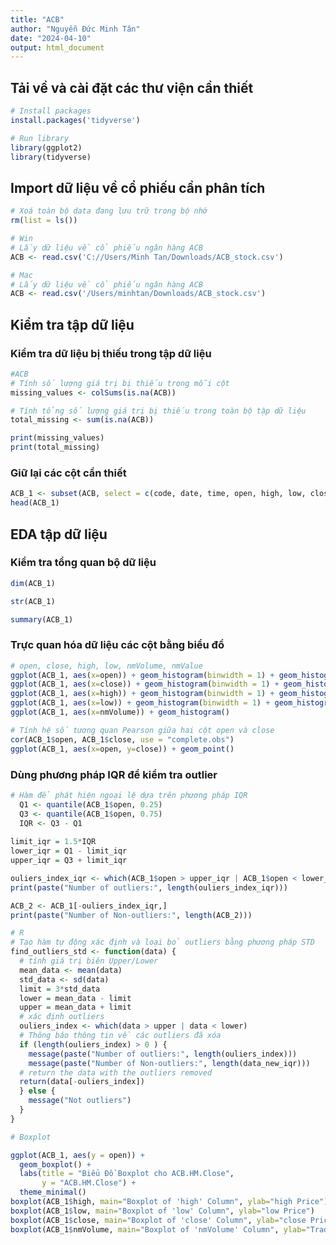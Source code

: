 ```yaml
---
title: "ACB"
author: "Nguyễn Đức Minh Tân"
date: "2024-04-10"
output: html_document
---
```


## Tải về và cài đặt các thư viện cần thiết

```r
# Install packages
install.packages('tidyverse')
```

```r
# Run library
library(ggplot2)
library(tidyverse)
```

## Import dữ liệu về cổ phiếu cần phân tích

```r
# Xoá toàn bộ data đang lưu trữ trong bộ nhớ
rm(list = ls())
```

```r
# Win
# Lấy dữ liệu về cổ phiếu ngân hàng ACB 
ACB <- read.csv('C://Users/Minh Tan/Downloads/ACB_stock.csv')
```

```r
# Mac
# Lấy dữ liệu về cổ phiếu ngân hàng ACB 
ACB <- read.csv('/Users/minhtan/Downloads/ACB_stock.csv')
```

## Kiểm tra tập dữ liệu

### Kiểm tra dữ liệu bị thiếu trong tập dữ liệu

```r
#ACB
# Tính số lượng giá trị bị thiếu trong mỗi cột
missing_values <- colSums(is.na(ACB))

# Tính tổng số lượng giá trị bị thiếu trong toàn bộ tập dữ liệu
total_missing <- sum(is.na(ACB))

print(missing_values)
print(total_missing)
```

### Giữ lại các cột cần thiết

```r
ACB_1 <- subset(ACB, select = c(code, date, time, open, high, low, close, nmVolume))
head(ACB_1)
```

## EDA tập dữ liệu

### Kiểm tra tổng quan bộ dữ liệu

```r
dim(ACB_1)
```

```r
str(ACB_1)
```

```r
summary(ACB_1)
```

### Trực quan hóa dữ liệu các cột bằng biểu đồ

```r
# open, close, high, low, nmVolume, nmValue
ggplot(ACB_1, aes(x=open)) + geom_histogram(binwidth = 1) + geom_histogram()
ggplot(ACB_1, aes(x=close)) + geom_histogram(binwidth = 1) + geom_histogram()
ggplot(ACB_1, aes(x=high)) + geom_histogram(binwidth = 1) + geom_histogram()
ggplot(ACB_1, aes(x=low)) + geom_histogram(binwidth = 1) + geom_histogram()
ggplot(ACB_1, aes(x=nmVolume)) + geom_histogram()
```

```r
# Tính hệ số tương quan Pearson giữa hai cột open và close
cor(ACB_1$open, ACB_1$close, use = "complete.obs")
ggplot(ACB_1, aes(x=open, y=close)) + geom_point()
```

### Dùng phương pháp IQR để kiểm tra outlier

```r
# Hàm để phát hiện ngoại lệ dựa trên phương pháp IQR
  Q1 <- quantile(ACB_1$open, 0.25)
  Q3 <- quantile(ACB_1$open, 0.75)
  IQR <- Q3 - Q1
  
limit_iqr = 1.5*IQR
lower_iqr = Q1 - limit_iqr
upper_iqr = Q3 + limit_iqr

ouliers_index_iqr <- which(ACB_1$open > upper_iqr | ACB_1$open < lower_iqr)
print(paste("Number of outliers:", length(ouliers_index_iqr)))

ACB_2 <- ACB_1[-ouliers_index_iqr,]
print(paste("Number of Non-outliers:", length(ACB_2)))
```

```r
# R
# Tạo hàm tự động xác định và loại bỏ outliers bằng phương pháp STD
find_outliers_std <- function(data) {
  # tính giá trị biên Upper/Lower
  mean_data <- mean(data)
  std_data <- sd(data)
  limit = 3*std_data
  lower = mean_data - limit
  upper = mean_data + limit
  # xác định outliers
  ouliers_index <- which(data > upper | data < lower)
  # Thông báo thông tin về các outliers đã xóa
  if (length(ouliers_index) > 0 ) {
    message(paste("Number of outliers:", length(ouliers_index)))
    message(paste("Number of Non-outliers:", length(data_new_iqr)))
  # return the data with the outliers removed
  return(data[-ouliers_index])
  } else {
    message("Not outliers")
  }
}
```

```r
# Boxplot

ggplot(ACB_1, aes(y = open)) +
  geom_boxplot() +
  labs(title = "Biểu Đồ Boxplot cho ACB.HM.Close",
       y = "ACB.HM.Close") +
  theme_minimal()
boxplot(ACB_1$high, main="Boxplot of 'high' Column", ylab="high Price")
boxplot(ACB_1$low, main="Boxplot of 'low' Column", ylab="low Price")
boxplot(ACB_1$close, main="Boxplot of 'close' Column", ylab="close Price")
boxplot(ACB_1$nmVolume, main="Boxplot of 'nmVolume' Column", ylab="Trading volume")
```
